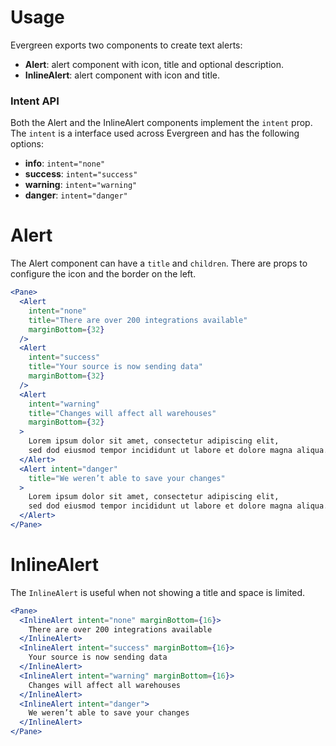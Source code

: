 # Usage
Evergreen exports two components to create text alerts:
- **Alert**: alert component with icon, title and optional description.
- **InlineAlert**: alert component with icon and title.

### Intent API

Both the Alert and the InlineAlert components implement the `intent` prop.
The `intent` is a interface used across Evergreen and has the following options:
- **info**: `intent="none"`
- **success**: `intent="success"`
- **warning**: `intent="warning"`
- **danger**: `intent="danger"`

# Alert

The Alert component can have a `title` and `children`.
There are props to configure the icon and the border on the left.

```jsx
<Pane>
  <Alert
    intent="none"
    title="There are over 200 integrations available"
    marginBottom={32}
  />
  <Alert
    intent="success"
    title="Your source is now sending data"
    marginBottom={32}
  />
  <Alert
    intent="warning"
    title="Changes will affect all warehouses"
    marginBottom={32}
  >
    Lorem ipsum dolor sit amet, consectetur adipiscing elit, 
    sed dod eiusmod tempor incididunt ut labore et dolore magna aliqua.
  </Alert>
  <Alert intent="danger" 
    title="We weren’t able to save your changes"
  >
    Lorem ipsum dolor sit amet, consectetur adipiscing elit, 
    sed dod eiusmod tempor incididunt ut labore et dolore magna aliqua.
  </Alert>
</Pane>
```

<!-- ## Alerts with description

```jsx
<Pane>
  <Alert
    intent="none"
    title="There are over 200 integrations available"
    marginBottom={32}
  >
    Lorem ipsum dolor sit amet, consectetur adipiscing elit, sed do eiusmod
    tempor incididunt ut labore et dolore magna aliqua.
  </Alert>
  <Alert
    intent="success"
    title="Your source is now sending data"
    marginBottom={32}
  >
    Lorem ipsum dolor sit amet, consectetur adipiscing elit, sed do eiusmod
    tempor incididunt ut labore et dolore magna aliqua.
  </Alert>
  <Alert
    intent="warning"
    title="Changes will affect all warehouses"
    marginBottom={32}
  >
    Lorem ipsum dolor sit amet, consectetur adipiscing elit, sed do eiusmod
    tempor incididunt ut labore et dolore magna aliqua.
  </Alert>
  <Alert intent="danger" title="We weren’t able to save your changes">
    Lorem ipsum dolor sit amet, consectetur adipiscing elit, sed do eiusmod
    tempor incididunt ut labore et dolore magna aliqua.
  </Alert>
</Pane>
``` -->
<!-- 
## Card appearance

The card appearance is useful if the alert is presented outside of a card or pane.

```jsx
<Pane>
  <Alert
    appearance="card"
    intent="none"
    title="There are over 200 integrations available"
    marginBottom={32}
  />
  <Alert
    appearance="card"
    intent="success"
    title="Your source is now sending data"
    marginBottom={32}
  />
  <Alert
    appearance="card"
    intent="warning"
    title="Changes will affect all warehouses"
    marginBottom={32}
  />
  <Alert
    appearance="card"
    intent="danger"
    title="We weren’t able to save your changes"
  />
</Pane>
``` -->

# InlineAlert

The `InlineAlert` is useful when not showing a title and space is limited.

```jsx
<Pane>
  <InlineAlert intent="none" marginBottom={16}>
    There are over 200 integrations available
  </InlineAlert>
  <InlineAlert intent="success" marginBottom={16}>
    Your source is now sending data
  </InlineAlert>
  <InlineAlert intent="warning" marginBottom={16}>
    Changes will affect all warehouses
  </InlineAlert>
  <InlineAlert intent="danger">
    We weren’t able to save your changes
  </InlineAlert>
</Pane>
```
